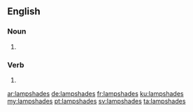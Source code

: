 ==English==

===Noun===
{{head|en|plural}}

# {{plural of|lampshade|lang=en|nocat=1}}

===Verb===
{{head|en}}

# {{en-third-person singular of|lampshade}}

[[ar:lampshades]]
[[de:lampshades]]
[[fr:lampshades]]
[[ku:lampshades]]
[[my:lampshades]]
[[pt:lampshades]]
[[sv:lampshades]]
[[ta:lampshades]]